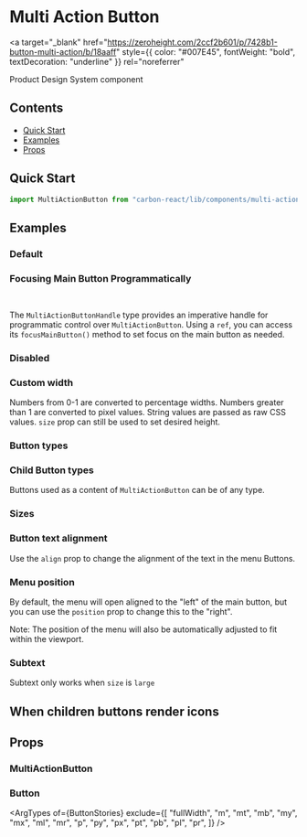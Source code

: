 

<Meta of={MultiActionButtonStories} />

# Multi Action Button

<a
  target="_blank"
  href="https://zeroheight.com/2ccf2b601/p/7428b1-button-multi-action/b/18aaff"
  style={{ color: "#007E45", fontWeight: "bold", textDecoration: "underline" }}
  rel="noreferrer"
>
  Product Design System component
</a>

## Contents

- [Quick Start](#quick-start)
- [Examples](#examples)
- [Props](#props)

## Quick Start

```javascript
import MultiActionButton from "carbon-react/lib/components/multi-action-button";
```

## Examples

### Default

<Canvas of={MultiActionButtonStories.DefaultStory} />

### Focusing Main Button Programmatically

```javascript
import { MultiActionButtonHandle } from "carbon-react/lib/components/multi-action-button";
```

The `MultiActionButtonHandle` type provides an imperative handle for programmatic control over `MultiActionButton`. 
Using a `ref`, you can access its `focusMainButton()` method to set focus on the main button as needed.

<Canvas of={MultiActionButtonStories.ProgrammaticFocus} />

### Disabled

<Canvas of={MultiActionButtonStories.Disabled} />

### Custom width

Numbers from 0-1 are converted to percentage widths. Numbers greater than 1 are converted to pixel values.
String values are passed as raw CSS values. `size` prop can still be used to set desired height.

<Canvas of={MultiActionButtonStories.CustomWidth} />

### Button types

<Canvas of={MultiActionButtonStories.ButtonTypes} />

### Child Button types

Buttons used as a content of `MultiActionButton` can be of any type.

<Canvas of={MultiActionButtonStories.ChildButtonTypes} />

### Sizes

<Canvas of={MultiActionButtonStories.Sizes} />

### Button text alignment

Use the `align` prop to change the alignment of the text in the menu Buttons.

<Canvas of={MultiActionButtonStories.Alignment} />

### Menu position

By default, the menu will open aligned to the "left" of the main button, but you can use the `position` prop to change this to the "right". 

Note: The position of the menu will also be automatically adjusted to fit within the viewport.

<Canvas of={MultiActionButtonStories.Position} />

### Subtext

Subtext only works when `size` is `large`

<Canvas of={MultiActionButtonStories.Subtext} />

## When children buttons render icons

<Canvas of={MultiActionButtonStories.WithChildrenButtonsWithIcons} />

## Props

### MultiActionButton

<ArgTypes of={MultiActionButtonStories} />

### Button

<ArgTypes
  of={ButtonStories}
  exclude={[
    "fullWidth",
    "m",
    "mt",
    "mb",
    "my",
    "mx",
    "ml",
    "mr",
    "p",
    "py",
    "px",
    "pt",
    "pb",
    "pl",
    "pr",
  ]}
/>
